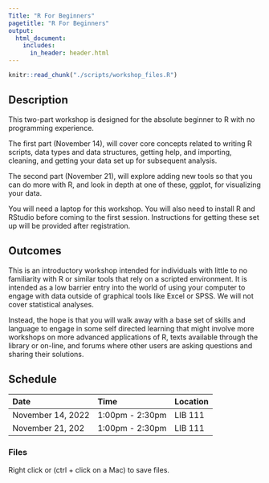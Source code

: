 ```yaml
---
Title: "R For Beginners"
pagetitle: "R For Beginners"
output:
  html_document:
    includes:
      in_header: header.html
---
```

```r
knitr::read_chunk("./scripts/workshop_files.R")
```

## Description

This two-part workshop is designed for the absolute beginner to R with no programming experience.

The first part (November 14), will cover core concepts related to writing R scripts, data types and data structures, getting help, and importing, cleaning, and getting your data set up for subsequent analysis.

The second part (November 21), will explore adding new tools so that you can do more with R, and look in depth at one of these, ggplot, for visualizing your data. 

You will need a laptop for this workshop. You will also need to install R and RStudio before coming to the first session. Instructions for getting these set up will be provided after registration.

## Outcomes

This is an introductory workshop intended for individuals with little to no familiarity with R or similar tools that rely on a scripted environment. It is intended as a low barrier entry into the world of using your computer to engage with data outside of graphical tools like Excel or SPSS. We will not cover statistical analyses.

Instead, the hope is that you will walk away with a base set of skills and language to engage in some self directed learning that might involve more workshops on more advanced applications of R, texts available through the library or on-line, and forums where other users are asking questions and sharing their solutions.

## Schedule

| Date | Time | Location | Content |
| :- | :- | :- |
| November 14, 2022 | 1:00pm - 2:30pm | LIB 111 | R, RStudio, Getting Help, Importing, Cleaning, and Subsetting. |
| November 21, 202 | 1:00pm - 2:30pm | LIB 111 | Visualizing Data with ggplot |

### Files

Right click or (ctrl + click on a Mac) to save files.

```r
```
